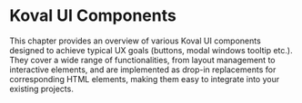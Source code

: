 
<Meta title="Components/Description" />

# Koval UI Components

This chapter provides an overview of various Koval UI components designed to achieve typical UX goals (buttons, modal windows tooltip etc.).
They cover a wide range of functionalities, from layout management to interactive elements,
and are implemented as drop-in replacements for corresponding HTML elements, making them easy to integrate into your existing projects.
